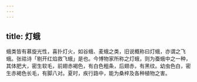 ```yaml
---
---
---
```

title: 灯蛾
---



蛾类皆有慕旋光性，喜扑灯火，如谷蛾、麦蛾之类，旧说概称曰灯蛾，亦谓之飞蛾。张祜诗「剔开红焰救飞蛾」是也。今博物家所称之灯蛾，则为蚕蛾中之一种，其体肥大，密生软毛，前翅赤褐色，有白色粗条，后翅赤，有黑纹。幼虫色白，密生赤褐色长毛，有脚八对。夏时，疾行路中，能为桑梓及各种植物之害。